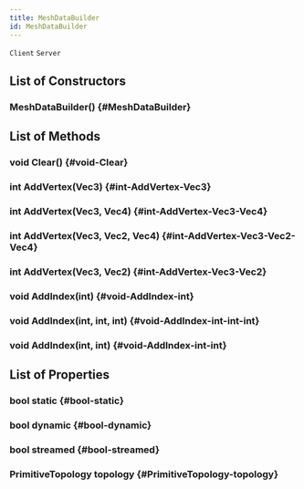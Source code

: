 ```yaml
---
title: MeshDataBuilder
id: MeshDataBuilder
---
```

`Client`
`Server`

## List of Constructors

### MeshDataBuilder() {#MeshDataBuilder}

## List of Methods

### void Clear() {#void-Clear}

### int AddVertex(Vec3) {#int-AddVertex-Vec3}

### int AddVertex(Vec3, Vec4) {#int-AddVertex-Vec3-Vec4}

### int AddVertex(Vec3, Vec2, Vec4) {#int-AddVertex-Vec3-Vec2-Vec4}

### int AddVertex(Vec3, Vec2) {#int-AddVertex-Vec3-Vec2}

### void AddIndex(int) {#void-AddIndex-int}

### void AddIndex(int, int, int) {#void-AddIndex-int-int-int}

### void AddIndex(int, int) {#void-AddIndex-int-int}

## List of Properties

### bool static {#bool-static}

### bool dynamic {#bool-dynamic}

### bool streamed {#bool-streamed}

### PrimitiveTopology topology {#PrimitiveTopology-topology}

